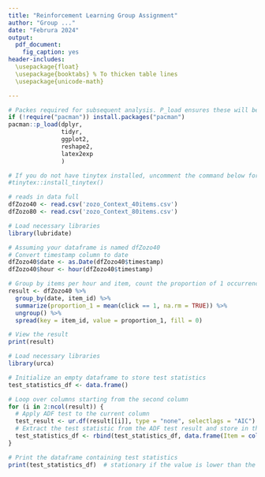 ```yaml
---
title: "Reinforcement Learning Group Assignment"
author: "Group ..."
date: "Februra 2024"
output:
  pdf_document:
    fig_caption: yes
header-includes:
  \usepackage{float}
  \usepackage{booktabs} % To thicken table lines
  \usepackage{unicode-math}

---
```


```r
# Packes required for subsequent analysis. P_load ensures these will be installed and loaded.
if (!require("pacman")) install.packages("pacman")
pacman::p_load(dplyr,
               tidyr,
               ggplot2,
               reshape2,
               latex2exp
               )

# If you do not have tinytex installed, uncomment the command below for knitting the pdf
#tinytex::install_tinytex()

```

```r
# reads in data full
dfZozo40 <- read.csv('zozo_Context_40items.csv')
dfZozo80 <- read.csv('zozo_Context_80items.csv')


```





\section*{Question d)}
```r
# Load necessary libraries
library(lubridate)

# Assuming your dataframe is named dfZozo40
# Convert timestamp column to date
dfZozo40$date <- as.Date(dfZozo40$timestamp)
dfZozo40$hour <- hour(dfZozo40$timestamp)

# Group by items per hour and item, count the proportion of 1 occurrences in the click column
result <- dfZozo40 %>%
  group_by(date, item_id) %>%
  summarize(proportion_1 = mean(click == 1, na.rm = TRUE)) %>%
  ungroup() %>%
  spread(key = item_id, value = proportion_1, fill = 0)

# View the result
print(result)
```

```r
# Load necessary libraries
library(urca)

# Initialize an empty dataframe to store test statistics
test_statistics_df <- data.frame()

# Loop over columns starting from the second column
for (i in 2:ncol(result)) {
  # Apply ADF test to the current column
  test_result <- ur.df(result[[i]], type = "none", selectlags = "AIC")
  # Extract the test statistic from the ADF test result and store in the dataframe
  test_statistics_df <- rbind(test_statistics_df, data.frame(Item = colnames(result)[i], Test_Statistic = test_result@teststat))
}

# Print the dataframe containing test statistics
print(test_statistics_df)  # stationary if the value is lower than the threshold -1.95 (0.05 significance level)
```
